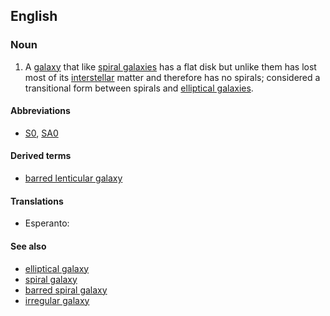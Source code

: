 ==English==

===Noun===
{{wikipedia}}
{{en-noun|sg=[[lenticular]] [[galaxy]]|lenticular galaxies}}

# {{galaxy}} A [[galaxy]] that like [[spiral galaxy|spiral galaxies]] has a flat disk but unlike them has lost most of its [[interstellar]] matter and therefore has no spirals; considered a transitional form between spirals and [[elliptical galaxy|elliptical galaxies]].

====Abbreviations====
* [[S0]], [[SA0]]

====Derived terms====
* [[barred lenticular galaxy]]

====Translations====
{{trans-top|galaxy that has flat disk but has lost most of its interstellar matter}}
* Esperanto: {{t|eo|lensosimila galaksio}}
{{trans-mid}}
{{trans-bottom}}

====See also====
* [[elliptical galaxy]]
* [[spiral galaxy]]
* [[barred spiral galaxy]]
* [[irregular galaxy]]